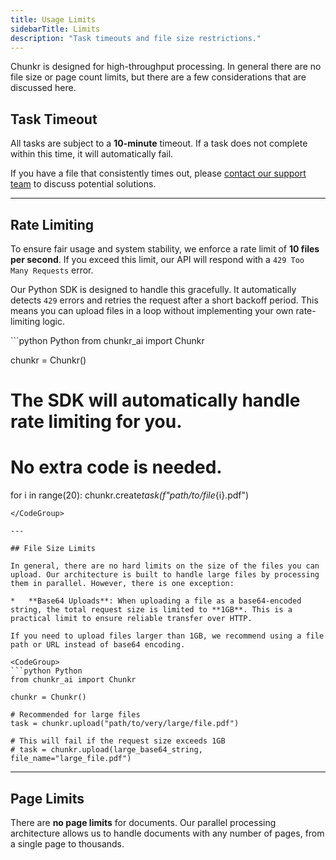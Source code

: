 ```yaml
---
title: Usage Limits
sidebarTitle: Limits
description: "Task timeouts and file size restrictions."
---
```


Chunkr is designed for high-throughput processing. In general there are no file size or page count limits, but there are a few considerations that are discussed here.

## Task Timeout

All tasks are subject to a **10-minute** timeout. If a task does not complete within this time, it will automatically fail.

If you have a file that consistently times out, please [contact our support team](mailto:support@chunkr.ai) to discuss potential solutions.

---

## Rate Limiting

To ensure fair usage and system stability, we enforce a rate limit of **10 files per second**. If you exceed this limit, our API will respond with a `429 Too Many Requests` error.

Our Python SDK is designed to handle this gracefully. It automatically detects `429` errors and retries the request after a short backoff period. This means you can upload files in a loop without implementing your own rate-limiting logic.

<CodeGroup>
```python Python
from chunkr_ai import Chunkr

chunkr = Chunkr()

# The SDK will automatically handle rate limiting for you.

# No extra code is needed.

for i in range(20):
chunkr.create*task(f"path/to/file*{i}.pdf")

````
</CodeGroup>

---

## File Size Limits

In general, there are no hard limits on the size of the files you can upload. Our architecture is built to handle large files by processing them in parallel. However, there is one exception:

*   **Base64 Uploads**: When uploading a file as a base64-encoded string, the total request size is limited to **1GB**. This is a practical limit to ensure reliable transfer over HTTP.

If you need to upload files larger than 1GB, we recommend using a file path or URL instead of base64 encoding.

<CodeGroup>
```python Python
from chunkr_ai import Chunkr

chunkr = Chunkr()

# Recommended for large files
task = chunkr.upload("path/to/very/large/file.pdf")

# This will fail if the request size exceeds 1GB
# task = chunkr.upload(large_base64_string, file_name="large_file.pdf")
````

</CodeGroup>

---

## Page Limits

There are **no page limits** for documents. Our parallel processing architecture allows us to handle documents with any number of pages, from a single page to thousands.
